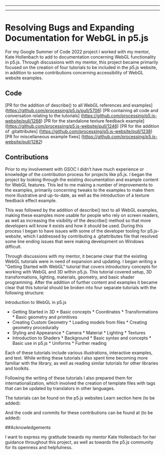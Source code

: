 
  ---
  
  ---
  # Resolving Bugs and Expanding Documentation for WebGL in p5.js

For my Google Summer of Code 2022 project I worked with my mentor, Kate Hollenbach to add to documentation concerning WebGL functionality in p5.js. Through discussions with my mentor, this project became primarily focused on the creation of four tutorials to be included in the p5.js website, in addition to some contributions concerning accessibility of WebGL website examples.

## Code

[PR for the addition of describe() to all WebGL references and examples] (https://github.com/processing/p5.js/pull/5706)
[PR containing all code and conversation relating to the tutorials] (https://github.com/processing/p5.js-website/pull/1268)
[PR for the standalone texture feedback example] (https://github.com/processing/p5.js-website/pull/1246)
[PR for the addition of .gitattributes] (https://github.com/processing/p5.js-website/pull/1238)
[PR for miscellaneous example fixes] (https://github.com/processing/p5.js-website/pull/1282)

## Contributions

Prior to my involvement with GSOC I didn’t have much experience or knowledge of the contribution process for projects like p5.js. I began the project by looking through the existing documentation and example content for WebGL features. This led to me making a number of improvements to the examples, primarily concerning tweaks to the examples to make them more illustrative and up-to-date, as well as the introduction of a texture feedback effect example. 

This was followed by the addition of describe() text to all WebGL examples, making these examples more usable for people who rely on screen readers, as well as increasing the visibility of the describe() method so that more developers will know it exists and how it should be used. During this process I began to have issues with some of the developer tooling for p5.js-website, which I addressed by contributing a .gitattributes file that resolved some line ending issues that were making development on Windows difficult. 

Through discussions with my mentor, it became clear that the existing WebGL tutorials were in need of expansion and updating. I began writing a "Getting Started with WebGL" tutorial that covers introductory concepts for working with WebGL and 3D within p5.js. This tutorial covered setup, 3D transformations, lighting, materials, geometry, and basic shader programming. After the addition of further content and examples it became clear that this tutorial should be broken into four separate tutorials with the following structure: 

Introduction to WebGL in p5.js
* Getting Started in 3D 
        * Basic concepts
        * Coordinates
        * Transformations
        * Basic geometry and primitives 
* Creating Custom Geometry 
        * Loading models from files
        * Creating geometry procedurally 
* Styling and Appearance 
        * Camera
        * Material
        * Lighting 
        * Textures
* Introduction to Shaders
        * Background
        * Basic syntax and concepts 
        * Basic use in p5.js
        * Uniforms
        * Further reading

Each of these tutorials include various illustrations, interactive examples, and text. While writing these tutorials I also spent time becoming more familiar with the library, as well as reading similar tutorials for other libraries and toolkits. 

Following the writing of these tutorials I also prepared them for internationalization, which involved the creation of template files with tags that can be updated by translators in other languages. 

The tutorials can be found on the p5.js websites Learn section here (to be added):

And the code and commits for these contributions can be found at (to be added):

##Acknowledgements 

I want to express my gratitude towards my mentor Kate Hollenbach for her guidance throughout this project, as well as towards the p5.js community for its openness and helpfulness. 

  